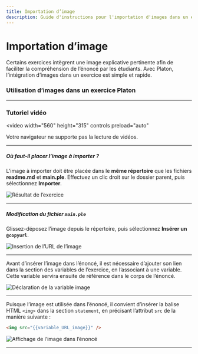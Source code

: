 ```yaml
---
title: Importation d’image
description: Guide d'instructions pour l'importation d'images dans un exercice sur Platon
---
```


# Importation d’image

Certains exercices intègrent une image explicative pertinente afin de faciliter la compréhension de l’énoncé par les étudiants.
Avec Platon, l’intégration d’images dans un exercice est simple et rapide.

### Utilisation d’images dans un exercice Platon

---
### Tutoriel vidéo

<video
  width="560"
  height="315"
  controls
  preload="auto"
>
  <source src="../../../../docs/screens/tutos/tuto_importation_image.mp4" />
  Votre navigateur ne supporte pas la lecture de vidéos.
</video>

---

##### Où faut-il placer l’image à importer ?

L’image à importer doit être placée dans le **même répertoire** que les fichiers **readme.md** et **main.ple**.
Effectuez un clic droit sur le dossier parent, puis sélectionnez **Importer**.

![Résultat de l’exercice](../../../../public/screens/programming/import.png)

---

##### Modification du fichier `main.ple`

Glissez-déposez l’image depuis le répertoire, puis sélectionnez **Insérer un `@copyurl`**.

![Insertion de l’URL de l’image](../../../../public/screens/programming/insertion_URL.png)

---

Avant d’insérer l’image dans l’énoncé, il est nécessaire d’ajouter son lien dans la section des variables de l’exercice, en l’associant à une variable.
Cette variable servira ensuite de référence dans le corps de l’énoncé.

![Déclaration de la variable image](../../../../public/screens/programming/stockage_URL_variable.png)

---

Puisque l’image est utilisée dans l’énoncé, il convient d’insérer la balise HTML `<img>` dans la section `statement`, en précisant l’attribut `src` de la manière suivante :

```html
<img src="{{variable_URL_image}}" />
```

![Affichage de l’image dans l’énoncé](../../../../public/screens/programming/image_statement.png)

---
